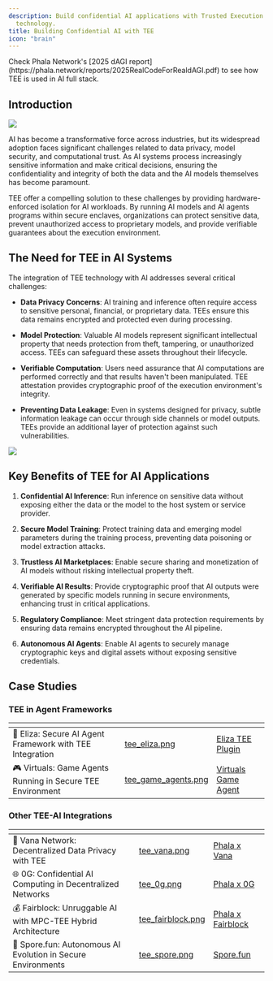 ```yaml
---
description: Build confidential AI applications with Trusted Execution Environment
  technology.
title: Building Confidential AI with TEE
icon: "brain"
---
```



<Note type="tip">
Check Phala Network's [2025 dAGI report](https://phala.network/reports/2025RealCodeForRealdAGI.pdf) to see how TEE is used in AI full stack.
</Note>

## Introduction

<Frame>
    <img src="/images/tee-ai-banner.png" />
</Frame>

AI has become a transformative force across industries, but its widespread adoption faces significant challenges related to data privacy, model security, and computational trust. As AI systems process increasingly sensitive information and make critical decisions, ensuring the confidentiality and integrity of both the data and the AI models themselves has become paramount.

TEE offer a compelling solution to these challenges by providing hardware-enforced isolation for AI workloads. By running AI models and AI agents programs within secure enclaves, organizations can protect sensitive data, prevent unauthorized access to proprietary models, and provide verifiable guarantees about the execution environment.

## The Need for TEE in AI Systems

The integration of TEE technology with AI addresses several critical challenges:

* **Data Privacy Concerns**: AI training and inference often require access to sensitive personal, financial, or proprietary data. TEEs ensure this data remains encrypted and protected even during processing.

* **Model Protection**: Valuable AI models represent significant intellectual property that needs protection from theft, tampering, or unauthorized access. TEEs can safeguard these assets throughout their lifecycle.

* **Verifiable Computation**: Users need assurance that AI computations are performed correctly and that results haven't been manipulated. TEE attestation provides cryptographic proof of the execution environment's integrity.

* **Preventing Data Leakage**: Even in systems designed for privacy, subtle information leakage can occur through side channels or model outputs. TEEs provide an additional layer of protection against such vulnerabilities.

<Frame>
    <img src="/images/confidential-ai-inference-overview.png" />
</Frame>

## Key Benefits of TEE for AI Applications

1. **Confidential AI Inference**: Run inference on sensitive data without exposing either the data or the model to the host system or service provider.

2. **Secure Model Training**: Protect training data and emerging model parameters during the training process, preventing data poisoning or model extraction attacks.

3. **Trustless AI Marketplaces**: Enable secure sharing and monetization of AI models without risking intellectual property theft.

4. **Verifiable AI Results**: Provide cryptographic proof that AI outputs were generated by specific models running in secure environments, enhancing trust in critical applications.

5. **Regulatory Compliance**: Meet stringent data protection requirements by ensuring data remains encrypted throughout the AI pipeline.

6. **Autonomous AI Agents**: Enable AI agents to securely manage cryptographic keys and digital assets without exposing sensitive credentials.

## Case Studies

### TEE in Agent Frameworks

<table data-card-size="large" data-view="cards"><thead><tr><th></th><th data-hidden data-card-cover data-type="files"></th><th data-hidden data-card-target data-type="content-ref"></th></tr></thead><tbody><tr><td><span data-gb-custom-inline data-tag="emoji" data-code="1f916">🤖</span> Eliza: Secure AI Agent Framework with TEE Integration</td><td><a href="../../images/tee_eliza.png">tee_eliza.png</a></td><td><a href="https://eliza.how/packages/plugins/tee">Eliza TEE Plugin</a></td></tr><tr><td><span data-gb-custom-inline data-tag="emoji" data-code="1f3ae">🎮</span> Virtuals: Game Agents Running in Secure TEE Environment</td><td><a href="../../images/tee_game_agents.png">tee_game_agents.png</a></td><td><a href="https://github.com/game-by-virtuals/game-node/tree/main/game-starter#to-run-project-in-phala-tee">Virtuals Game Agent</a></td></tr></tbody></table>

### Other TEE-AI Integrations

<table data-card-size="large" data-view="cards"><thead><tr><th></th><th data-hidden data-card-cover data-type="files"></th><th data-hidden data-card-target data-type="content-ref"></th></tr></thead><tbody><tr><td><span data-gb-custom-inline data-tag="emoji" data-code="1f4e1">📡</span> Vana Network: Decentralized Data Privacy with TEE</td><td><a href="../../images/tee_vana.png">tee_vana.png</a></td><td><a href="https://phala.network/posts/phala-network-and-vana-network-join-forces-to-usher-in-new-era-for-decentralized-data-privacy">Phala x Vana</a></td></tr><tr><td><span data-gb-custom-inline data-tag="emoji" data-code="1f310">🌐</span> 0G: Confidential AI Computing in Decentralized Networks</td><td><a href="../../images/tee_0g.png">tee_0g.png</a></td><td><a href="https://phala.network/posts/phala-network-and-0g-partner-for-enhanced-confidential-ai-computing">Phala x 0G</a></td></tr><tr><td><span data-gb-custom-inline data-tag="emoji" data-code="1f4b0">💰</span> Fairblock: Unruggable AI with MPC-TEE Hybrid Architecture</td><td><a href="../../images/fairblock_tee_registry.png">tee_fairblock.png</a></td><td><a href="https://phala.network/posts/phala-x-fairblock-a-blueprint-for-unruggable-ai-with-an-mpctee-hybrid-architecture">Phala x Fairblock</a></td></tr><tr><td><span data-gb-custom-inline data-tag="emoji" data-code="1f331">🌱</span> Spore.fun: Autonomous AI Evolution in Secure Environments</td><td><a href="../../images/tee_spore.png">tee_spore.png</a></td><td><a href="https://www.spore.fun/blog/wtf">Spore.fun</a></td></tr></tbody></table>
